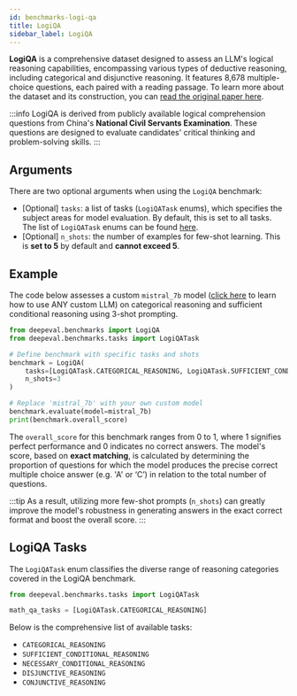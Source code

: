 ```yaml
---
id: benchmarks-logi-qa
title: LogiQA
sidebar_label: LogiQA
---
```


**LogiQA** is a comprehensive dataset designed to assess an LLM's logical reasoning capabilities, encompassing various types of deductive reasoning, including categorical and disjunctive reasoning. It features 8,678 multiple-choice questions, each paired with a reading passage. To learn more about the dataset and its construction, you can [read the original paper here](https://arxiv.org/pdf/2007.08124).

:::info
LogiQA is derived from publicly available logical comprehension questions from China's **National Civil Servants Examination**. These questions are designed to evaluate candidates' critical thinking and problem-solving skills.
:::

## Arguments

There are two optional arguments when using the `LogiQA` benchmark:

- [Optional] `tasks`: a list of tasks (`LogiQATask` enums), which specifies the subject areas for model evaluation. By default, this is set to all tasks. The list of `LogiQATask` enums can be found [here](#logiqa-tasks).
- [Optional] `n_shots`: the number of examples for few-shot learning. This is **set to 5** by default and **cannot exceed 5**.

## Example

The code below assesses a custom `mistral_7b` model ([click here](/guides/guides-using-custom-llms) to learn how to use ANY custom LLM) on categorical reasoning and sufficient conditional reasoning using 3-shot prompting.

```python
from deepeval.benchmarks import LogiQA
from deepeval.benchmarks.tasks import LogiQATask

# Define benchmark with specific tasks and shots
benchmark = LogiQA(
    tasks=[LogiQATask.CATEGORICAL_REASONING, LogiQATask.SUFFICIENT_CONDITIONAL_REASONING],
    n_shots=3
)

# Replace 'mistral_7b' with your own custom model
benchmark.evaluate(model=mistral_7b)
print(benchmark.overall_score)
```

The `overall_score` for this benchmark ranges from 0 to 1, where 1 signifies perfect performance and 0 indicates no correct answers. The model's score, based on **exact matching**, is calculated by determining the proportion of questions for which the model produces the precise correct multiple choice answer (e.g. 'A' or ‘C’) in relation to the total number of questions.

:::tip
As a result, utilizing more few-shot prompts (`n_shots`) can greatly improve the model's robustness in generating answers in the exact correct format and boost the overall score.
:::

## LogiQA Tasks

The `LogiQATask` enum classifies the diverse range of reasoning categories covered in the LogiQA benchmark.

```python
from deepeval.benchmarks.tasks import LogiQATask

math_qa_tasks = [LogiQATask.CATEGORICAL_REASONING]
```

Below is the comprehensive list of available tasks:

- `CATEGORICAL_REASONING`
- `SUFFICIENT_CONDITIONAL_REASONING`
- `NECESSARY_CONDITIONAL_REASONING`
- `DISJUNCTIVE_REASONING`
- `CONJUNCTIVE_REASONING`
